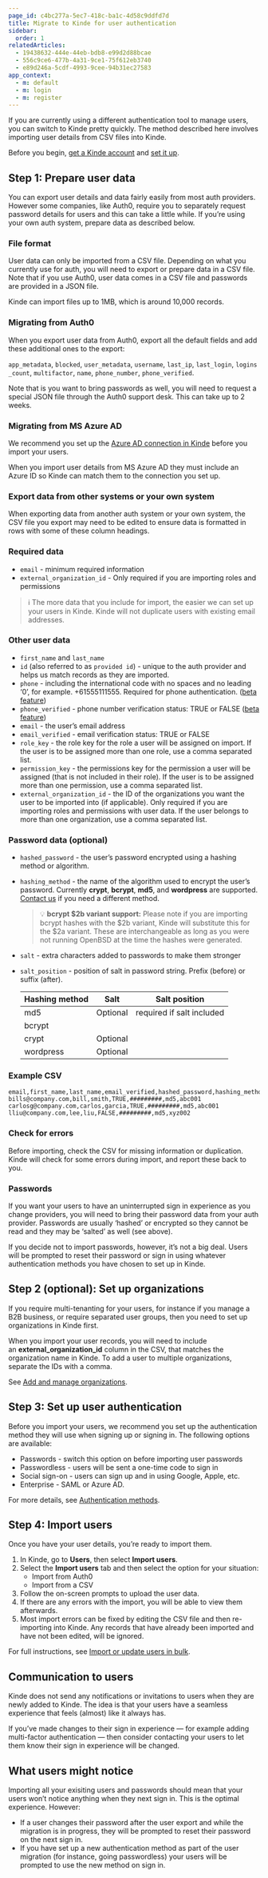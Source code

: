 ```yaml
---
page_id: c4bc277a-5ec7-418c-ba1c-4d58c9ddfd7d
title: Migrate to Kinde for user authentication
sidebar:
  order: 1
relatedArticles:
  - 19438632-444e-44eb-bdb8-e99d2d88bcae
  - 556c9ce6-477b-4a31-9ce1-75f612eb3740
  - e89d246a-5cdf-4993-9cee-94b31ec27583
app_context:
  - m: default
  - m: login
  - m: register
---
```


If you are currently using a different authentication tool to manage users, you can switch to Kinde pretty quickly. The method described here involves importing user details from CSV files into Kinde.

Before you begin, [get a Kinde account](https://app.kinde.com/register) and [set it up](/get-started/guides/first-things-first/).

## Step 1: Prepare user data

You can export user details and data fairly easily from most auth providers. However some companies, like Auth0, require you to separately request password details for users and this can take a little while. If you’re using your own auth system, prepare data as described below.

### File format

User data can only be imported from a CSV file. Depending on what you currently use for auth, you will need to export or prepare data in a CSV file. Note that if you use Auth0, user data comes in a CSV file and passwords are provided in a JSON file.

Kinde can import files up to 1MB, which is around 10,000 records.

### Migrating from Auth0

When you export user data from Auth0, export all the default fields and add these additional ones to the export:

`app_metadata`, `blocked`, `user_metadata`, `username`, `last_ip`, `last_login`, `logins_count`, `multifactor`, `name`, `phone_number`, `phone_verified`.

Note that is you want to bring passwords as well, you will need to request a special JSON file through the Auth0 support desk. This can take up to 2 weeks.

### Migrating from MS Azure AD

We recommend you set up the [Azure AD connection in Kinde](/authenticate/enterprise-connections/azure/) before you import your users.

When you import user details from MS Azure AD they must include an Azure ID so Kinde can match them to the connection you set up.

### Export data from other systems or your own system

When exporting data from another auth system or your own system, the CSV file you export may need to be edited to ensure data is formatted in rows with some of these column headings.

### Required **data**

- `email` - minimum required information
- `external_organization_id` - Only required if you are importing roles and permissions

> ℹ️ The more data that you include for import, the easier we can set up your users in Kinde. Kinde will not duplicate users with existing email addresses.

### **Other user data**

- `first_name` and `last_name`
- `id` (also referred to as `provided id`) - unique to the auth provider and helps us match records as they are imported.
- `phone` - including the international code with no spaces and no leading ‘0’, for example. +61555111555. Required for phone authentication. ([beta feature](https://kinde-21631392.hs-sites.com/en-au/beta-feature-interest))
- `phone_verified` - phone number verification status: TRUE or FALSE ([beta feature](https://kinde-21631392.hs-sites.com/en-au/beta-feature-interest))
- `email` - the user’s email address
- `email_verified` - email verification status: TRUE or FALSE
- `role_key` - the role key for the role a user will be assigned on import. If the user is to be assigned more than one role, use a comma separated list.
- `permission_key` - the permissions key for the permission a user will be assigned (that is not included in their role). If the user is to be assigned more than one permission, use a comma separated list.
- `external_organization_id` - the ID of the organizations you want the user to be imported into (if applicable). Only required if you are importing roles and permissions with user data. If the user belongs to more than one organization, use a comma separated list.

### Password data (optional)

- `hashed_password` - the user’s password encrypted using a hashing method or algorithm.
- `hashing_method` - the name of the algorithm used to encrypt the user’s password. Currently **crypt**, **bcrypt**, **md5**, and **wordpress** are supported. [Contact us](https://kinde-21631392.hs-sites.com/en-au/feature-request) if you need a different method.

  > 💡 **bcrypt $2b variant support:** Please note if you are importing bcrypt hashes with the $2b variant, Kinde will substitute this for the $2a variant. These are interchangeable as long as you were not running OpenBSD at the time the hashes were generated.

- `salt` - extra characters added to passwords to make them stronger
- `salt_position` - position of salt in password string. Prefix (before) or suffix (after).

  | Hashing method | Salt     | Salt position             |
  | -------------- | -------- | ------------------------- |
  | md5            | Optional | required if salt included |
  | bcrypt         |          |                           |
  | crypt          | Optional |                           |
  | wordpress      | Optional |                           |

### Example CSV

```text
email,first_name,last_name,email_verified,hashed_password,hashing_method,external_organization_id
bills@company.com,bill,smith,TRUE,#########,md5,abc001
carlosg@company.com,carlos,garcia,TRUE,#########,md5,abc001
lliu@company.com,lee,liu,FALSE,#########,md5,xyz002
```

### Check for errors

Before importing, check the CSV for missing information or duplication. Kinde will check for some errors during import, and report these back to you.

### Passwords

If you want your users to have an uninterrupted sign in experience as you change providers, you will need to bring their password data from your auth provider. Passwords are usually ‘hashed’ or encrypted so they cannot be read and they may be ‘salted’ as well (see above).

If you decide not to import passwords, however, it’s not a big deal. Users will be prompted to reset their password or sign in using whatever authentication methods you have chosen to set up in Kinde.

## Step 2 (optional): Set up organizations

If you require multi-tenanting for your users, for instance if you manage a B2B business, or require separated user groups, then you need to set up organizations in Kinde first.

When you import your user records, you will need to include an **external_organization_id** column in the CSV, that matches the organization name in Kinde. To add a user to multiple organizations, separate the IDs with a comma.

See [Add and manage organizations](/build/organizations/add-and-manage-organizations/).

## Step 3: Set up user authentication

Before you import your users, we recommend you set up the authentication method they will use when signing up or signing in. The following options are available:

- Passwords - switch this option on before importing user passwords
- Passwordless - users will be sent a one-time code to sign in
- Social sign-on - users can sign up and in using Google, Apple, etc.
- Enterprise - SAML or Azure AD.

For more details, see [Authentication methods](https://kinde.com/docs/authentication-and-access/set-up-user-authentication/).

## Step 4: Import users

Once you have your user details, you’re ready to import them.

1. In Kinde, go to **Users**, then select **Import users**.
2. Select the **Import users** tab and then select the option for your situation:
   - Import from Auth0
   - Import from a CSV
3. Follow the on-screen prompts to upload the user data.
4. If there are any errors with the import, you will be able to view them afterwards.
5. Most import errors can be fixed by editing the CSV file and then re-importing into Kinde. Any records that have already been imported and have not been edited, will be ignored.

For full instructions, see [Import or update users in bulk](/manage-users/add-and-edit/import-users-in-bulk/).

## Communication to users

Kinde does not send any notifications or invitations to users when they are newly added to Kinde. The idea is that your users have a seamless experience that feels (almost) like it always has.

If you’ve made changes to their sign in experience — for example adding multi-factor authentication — then consider contacting your users to let them know their sign in experience will be changed.

## What users might notice

Importing all your exisiting users and passwords should mean that your users won’t notice anything when they next sign in. This is the optimal experience. However:

- If a user changes their password after the user export and while the migration is in progress, they will be prompted to reset their password on the next sign in.
- If you have set up a new authentication method as part of the user migration (for instance, going passwordless) your users will be prompted to use the new method on sign in.
